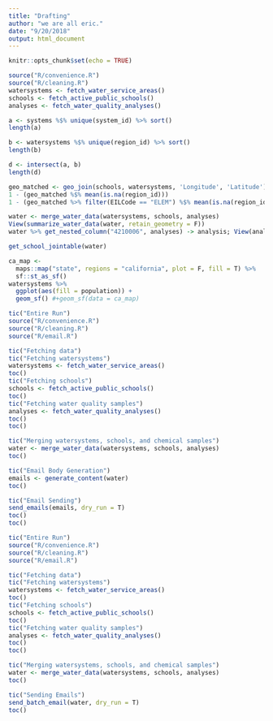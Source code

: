 ```yaml
---
title: "Drafting"
author: "we are all eric."
date: "9/20/2018"
output: html_document
---
```


```r
knitr::opts_chunk$set(echo = TRUE)
```

```r
source("R/convenience.R")
source("R/cleaning.R")
watersystems <- fetch_water_service_areas()
schools <- fetch_active_public_schools()
analyses <- fetch_water_quality_analyses()
```

```r
a <- systems %$% unique(system_id) %>% sort()
length(a)

b <- watersystems %$% unique(region_id) %>% sort()
length(b)

d <- intersect(a, b)
length(d)
```
```r
geo_matched <- geo_join(schools, watersystems, 'Longitude', 'Latitude')
1 - (geo_matched %$% mean(is.na(region_id)))
1 - (geo_matched %>% filter(EILCode == "ELEM") %$% mean(is.na(region_id)))
```
```r
water <- merge_water_data(watersystems, schools, analyses)
View(summarize_water_data(water, retain_geometry = F))
water %>% get_nested_column("4210006", analyses) -> analysis; View(analysis)

get_school_jointable(water)
```




```r
ca_map <- 
  maps::map("state", regions = "california", plot = F, fill = T) %>% 
  sf::st_as_sf()
watersystems %>%
  ggplot(aes(fill = population)) +
  geom_sf() #+geom_sf(data = ca_map)
```

```r
tic("Entire Run")
source("R/convenience.R")
source("R/cleaning.R")
source("R/email.R")

tic("Fetching data")
tic("Fetching watersystems")
watersystems <- fetch_water_service_areas()
toc()
tic("Fetching schools")
schools <- fetch_active_public_schools()
toc()
tic("Fetching water quality samples")
analyses <- fetch_water_quality_analyses()
toc()
toc()

tic("Merging watersystems, schools, and chemical samples")
water <- merge_water_data(watersystems, schools, analyses)
toc()

tic("Email Body Generation")
emails <- generate_content(water)
toc()

tic("Email Sending")
send_emails(emails, dry_run = T)
toc()
toc()
```

```r
tic("Entire Run")
source("R/convenience.R")
source("R/cleaning.R")
source("R/email.R")

tic("Fetching data")
tic("Fetching watersystems")
watersystems <- fetch_water_service_areas()
toc()
tic("Fetching schools")
schools <- fetch_active_public_schools()
toc()
tic("Fetching water quality samples")
analyses <- fetch_water_quality_analyses()
toc()
toc()

tic("Merging watersystems, schools, and chemical samples")
water <- merge_water_data(watersystems, schools, analyses)
toc()

tic("Sending Emails")
send_batch_email(water, dry_run = T)
toc()
```



